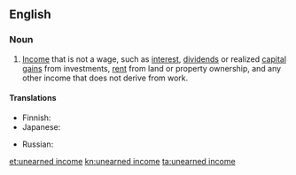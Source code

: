 ==English==
{{wikipedia}}

===Noun===
{{en-noun}}

# {{context|taxation|lang=en}} [[income|Income]] that is not a wage, such as [[interest]], [[dividends]] or realized [[capital gain]]s from investments, [[rent]] from land or property ownership, and any other income that does not derive from work.

====Translations====
{{trans-top|income which is not a wage}}
* Finnish: {{t+|fi|pääomatulo}}
* Japanese: {{t|ja|不労所得|tr=ふろうしょとく, furōshotoku|sc=Jpan}}
{{trans-mid}}
* Russian: {{t|ru|нетрудово́й дохо́д|m|sc=Cyrl}}
{{trans-bottom}}

[[et:unearned income]]
[[kn:unearned income]]
[[ta:unearned income]]